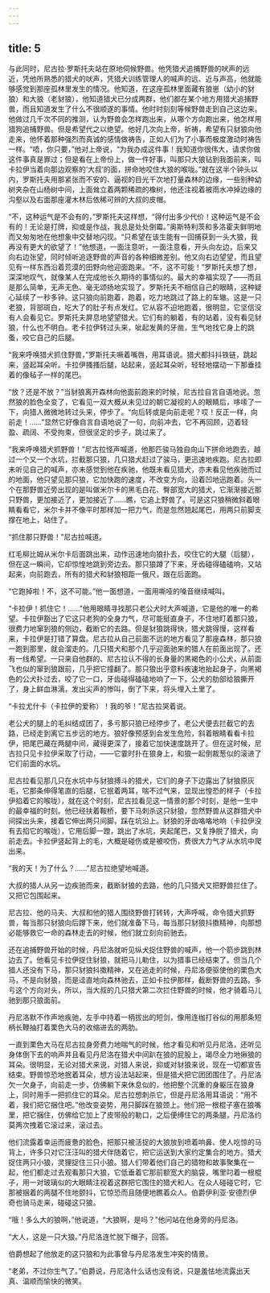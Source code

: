 ```yaml
---
---
---
```

title: 5
---





与此同时，尼古拉·罗斯托夫站在原地伺候野兽。他凭猎犬追捕野兽的吠声的远近，凭他所熟悉的猎犬的吠声，凭猎犬训练管理人的喊声的远、近与声高，他就能够感觉到那座孤林里发生的情况。他知道，在这座孤林里面藏有狼崽（幼小的豺狼）和大狼（老豺狼），他知道猎犬已分成两群，他们都在某个地方用猎犬追捕野兽，而且知道发生了什么不很顺遂的事情。他时时刻刻等候野兽走到自己这边来。他做过几千次不同的推测，认为野兽会怎样跑出来，从哪个方向跑出来，他怎样用猎狗追捕野兽。但是希望代之以绝望。他好几次向上帝，祈祷，希望有只豺狼向他走来，他怀着那种强烈而真诚的感情做祷告，正如人们为了小事而极度激动时祷告一样。“唔，你只要，”他对上帝说，“为我办成这件事！我知道你很伟大，请求你做这件事真是罪过；但是看在上帝份上，做一件好事，叫那只大狼钻到我面前来，叫卡拉伊当着向那边观察的‘大叔’的面，拼命地咬住大狼的喉咙。”就在这半个钟头以内，罗斯托夫用那紧张而不安的、逼视的目光千次地打量森林的边缘，一些别种幼树夹杂在山杨树中间，上面耸立着两颗稀疏的橡树，他还注视着被雨水冲掉边缘的沟壑以及右面那座灌木林后依稀可辨的大叔的皮帽。

“不，这种运气是不会有的，”罗斯托夫这样想，“得付出多少代价！这种运气是不会有的！无论是打牌，抑或是作战，我总是处处倒霉。”奥斯特利茨和多洛霍夫鲜明地而又匆匆地在他想象中交替地闪现。“只希望在该生能有一回捕获到一头大狼，我再没有更大的欲望了！”他想道，一面注意听，一面注意看，开头向左边，后来又向右边张望，同时倾听追逐野兽的声音的各种细微差别。他又向右边望望，而且望见有一样东西沿着荒漠的田野向他迎面跑来。“不，这不可能！”罗斯托夫想了想，深深地叹气，就像某人在完成他长久期待的事情似的。最大的幸福实现了——而且是那么简单，无声无色、毫无颂扬地实现了。罗斯托夫不相信自己的眼睛，这种疑心延续了一秒多钟。这只狼向前跑着，跑着，吃力地跳过了路上的车辙。这是一只老狼，背部斑白，吃大了的肚子有点发红。它从容不迫地跑着，很明显，它坚信没有人会看见它。罗斯托夫屏息地望望猎犬。它们有的躺着，有的站着，没有看见豺狼，什么也不明白。老卡拉伊转过头来，呲起发黄的牙凿，生气地找它身上的跳蚤，咬它自己的后腿。

“我来呼唤猎犬抓住野兽，”罗斯托夫噘着嘴唇，用耳语说。猎犬都抖抖铁链，跳起来，竖起耳朵听。卡拉伊搔搔后腿，站起来，竖起耳朵听，轻轻地摆动一下那垂挂着的像毡子一样的尾巴。

“放？还是不放？”当豺狼离开森林向他面前跑来的时候，尼古拉自言自语地说。忽然狼的脸色全变了，它看见一双大概从未见过的朝它凝视的人的眼睛后，哆嗦了一下，向猎人微微地转过头来，停步了。“向后转或是向前走呢？哎！反正一样，向前走！……”显然它好像自言自语地说了一句，向前冲去，它不再回顾，迈着轻盈、疏阔、不受拘束，但很坚定的步子，跳过来了。

“我来呼唤猎犬抓野兽！”尼古拉怪声喊道，他那匹骏马独自向山下拼命地跑去，越过一个又一个水坑，拦截那只狼，几只猎犬赶过了骏马，更迅速地疾跑。尼古拉即未听见自己的喊声，亦未感觉到他在疾驰，他既未看见猎犬，亦未看见他疾驰而过的地面，他只望见那只狼，它加快跑的速度，不改变方向，沿着凹地迅跑着。头一个在那野兽近旁出现的是叫做米尔卡的黑毛白花、臀部宽大的猎犬，它渐渐接近那只野兽，更加接近了，更加接近了……瞧，它追上野兽了。可是这只狼稍微斜着眼睛看看它，米尔卡并不像平时那样加一把力气，而是忽然翘起尾巴，用两只前脚支撑在地上，站住了。

“抓住那只野兽！”尼古拉喊道。

红毛柳比姆从米尔卡后面跳出来，动作迅速地向狼扑去，咬住它的大腿（后腿），但在这一瞬间，它却惊惶地跳到旁边去。那只狼蹲了下来，牙齿碰得磕磕响，又站起来，向前跑去，所有的猎犬和豺狼相距一俄尺，跟在后面跑。

“它跑掉啦！不，这不可能。”他一面想道，一面用嘶哑的嗓音继续喊叫。

“卡拉伊！抓住它！……”他用眼睛寻找那只老公犬时大声喊道，它是他的唯一的希望。卡拉伊豁出了它这只老狗的全身力气，尽可能挺直身子，不住地盯着那只狼，很费力地窜到狼的侧边，截断它的去路。但是豺狼跳得快，猎犬跳得慢，这样看来，卡拉伊是打错了算盘。尼古拉从自己前面不远的地方看见了那座森林，那只狼一跑到那里，就会溜走的。几只猎犬和那个几乎迎面驰来的猎人在前面出现了。还有一线希望。一只来自他群的、尼古拉认不得的长身量的黑褐色的小公犬，从前面飞也似的窜到狼跟前，几乎把它撞翻了。那只狼出乎意料疾速地抬起身子，向黑褐色的公犬扑过去，咬了它一口，牙齿碰得磕磕地响了一下，公犬的肋部给狼撕开了，身上鲜血淋漓，发出尖声的惨叫，倒了下来，将头埋入土里了。

“卡拉尤什卡（卡拉伊的爱称）！我的爷！”尼古拉哭着说。

老公犬的腿上的毛纠结成团了，多亏那只狼已经停步了，老公犬便去拦截它的去路，已经走到离它五步远的地方。狼好像预感到会发生危险，斜着眼睛看看卡拉伊，把尾巴藏在两腿中间，藏得更深了，接着它加快速度跳开了。但在这时候，尼古拉只见卡拉伊采取了行动，——它霎时扑在狼身上，和狼一起倒裁葱似的滚进了它们前面的水坑。

尼古拉看见那几只在水坑中与豺狼搏斗的猎犬，它们的身子下边露出了豺狼原灰毛，它那条伸得笔直的后腿，它抿着两耳，喘不过气来，显现出惶恐的样子（卡拉伊掐着它的喉咙），就在这个时刻，尼古拉看见这一情景的那个时刻，是他一生中的最幸福的时刻。他已经扶着鞍桥，要下马刺杀这只豺狼，忽然野兽从这群猎犬中间探出头来，接着它伸出两只间脚，踩在坑沿上。豺狼的牙齿咯咯地响（卡拉伊没有去掐它的喉咙），它用后脚一蹬，跳出了水坑，夹起尾巴，又复挣脱了猎犬，向前走去。卡拉伊竖起背上的毛，大概是碰伤或是被咬伤，费很大力气才从水坑中爬出来。

“我的天！为了什么？……”尼古拉绝望地喊道。

大叔的猎人从另一边疾驰而来，截断豺狼的去路，他的几只猎犬又把野兽拦住了。又把它包围起来。

尼古拉、他的马夫、大叔和他的猎人围绕野兽打转转，大声呼喊，命令猎犬抓野兽，每当那只豺狼向后蹲下来，他们就准备下马，每当那只豺狼抖擞精神，向那想必能够救它一命的森林走去的时候，他们就立刻向前驰去。

还在追捕野兽开始的时候，丹尼洛就听见纵犬捉住野兽的喊声，他一个箭步跳到林边去了。他看见卡拉伊捉住豺狼，就把马儿勒住，以为猎事已经结束了。但当几个猎人还没有下马，那只豺狼抖擞精神，又在逃走的时候，丹尼洛便驱使他的栗色大马，不是向豺狼，而是迳直地向森林驰去，正如卡拉伊那样，截断野兽的去路。多亏这个方向对头，所以，当大叔的几只猎犬第二次拦住野兽的时候，他才骑着马儿驰到那只狼面前。

丹尼洛默不作声地疾驰，左手中持着一柄拔出的短剑，像用连枷打谷似的用那条短柄长鞭抽打着栗色大马的收缩进去的两肋。

一直到栗色大马在尼古拉身旁费力地喘气的时候，他才看见和听见丹尼洛，还听见身体倒下去的响声并且看见丹尼洛在猎犬中间趴在狼的屁股上，竭尽全力地揪狼的耳朵。很明显，无论对猎犬来说，对猎人来说，抑或对豺狼来说，现在一切都宣告结束。野兽惊恐地抿着耳朵，想方设法站起来，但是猎犬把它团团围住了。丹尼洛欠一欠身子，向前走一步，仿佛躺下来休息似的，他把整个沉重的身躯压在狼身上，同时用手一把抓住它的耳朵。尼古拉想刺杀它，但是丹尼洛用耳语说：“用不着，我们把它捆住吧。”他改变姿势，用只脚踩在狼颈上。他们把一根棍子塞在狼嘴里，把它捆住，仿佛给它加上了皮带般的勒口，之后便缚住它的两条腿，丹尼洛约莫两次拽着它滚过来，滚过去。

他们流露着幸运而疲惫的脸色，把那只被活捉的大狼放到喷着响鼻、使人吃惊的马背上，许多只对它汪汪叫的猎犬伴随着它，把它运送到大家约定集合的地方。猎犬捉住两只小狼，灵狸捉住三只小狼。猎人们带着他们自己的猎物和故事聚集在一起，他们都走过去观看那只大狼，它低垂着它那前额宽大的脑袋，嘴里叼着一根棍子，用一对玻璃似的大眼睛注视着这群把它围住的猎犬和人。在众人碰碰它时，它那被捆着的两腿不住地颤抖，它惊恐而且随便地瞧着众人。伯爵伊利亚·安德烈伊奇也骑马走来，碰碰这只狼。

“哦！多么大的狼啊，”他说道，“大狼啊，是吗？”他问站在他身旁的丹尼洛。

“大人，这是一只大狼。”丹尼洛连忙脱下帽子，回答。

伯爵想起了他放走的这只狼和为此事曾与丹尼洛发生冲突的情景。

“老弟，不过你生气了。”伯爵说，丹尼洛什么话也没有说，只是羞怯地流露出天真、温顺而愉快的微笑。